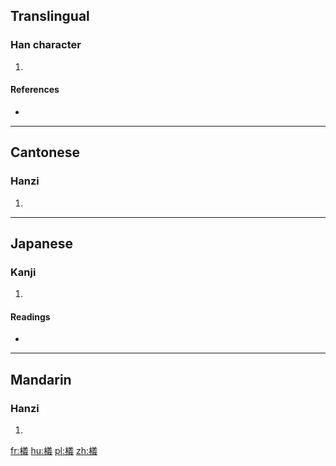 ==Translingual==

===Han character===
{{Han char|rn=75|rad=木|as=13|sn=17|four=4895<sub>3</sub>|canj=木廿土戈 (DTGI)}}

# {{defn|Han|sort=木13}}

====References====
* {{Han ref|kx=0557.250|dkj=15690|dj=0947.020|hdz=21305.040|uh=6AA5|ud=27301|bh=ECF6|bd=60662}}

----

==Cantonese==

===Hanzi===
{{yue-hanzi|jyut=|y=ngai5}}

# {{defn|lang=yue|sort=木13}}

----

==Japanese==

===Kanji===
{{ja-kanji|grade=|rs=木13}}

# {{defn|lang=ja|sort=木13}}

====Readings====
* {{ja-readings|on=[[ぎ]] (gi), [[が]] (ga)|kun=}}

----

==Mandarin==

===Hanzi===
{{cmn-hanzi|pin=[[yǐ]] ([[yi3]])|wg=i<sup>3</sup>}}

# {{defn|lang=cmn|sort=木13}}

[[fr:檥]]
[[hu:檥]]
[[pl:檥]]
[[zh:檥]]
